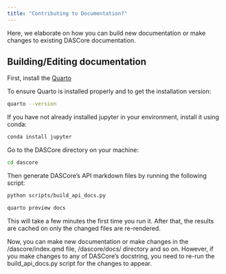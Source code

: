 ```yaml
---
title: "Contributing to Documentation?"
---
```


Here, we elaborate on how you can build new documentation or make changes to existing DASCore documentation.

## Building/Editing documentation

First, install the [Quarto](https://quarto.org/docs/get-started/)

To ensure Quarto is installed properly and to get the installation version:

```bash
quarto --version
```

If you have not already installed jupyter in your environment, install it using conda:

```bash
conda install jupyter
```

Go to the DASCore directory on your machine:

```bash
cd dascore
```

Then generate DASCore's API markdown files by running the following script:

```bash
python scripts/build_api_docs.py
```

```bash
quarto preview docs
```

:::{.note}
This will take a few minutes the first time you run it. After that, the results are cached on only the changed files are re-rendered.
:::

Now, you can make new documentation or make changes in the /dascore/index.qmd file, /dascore/docs/ directory and so on.
However, if you make changes to any of DASCore's docstring, you need to re-run the build_api_docs.py script for the changes to appear.
